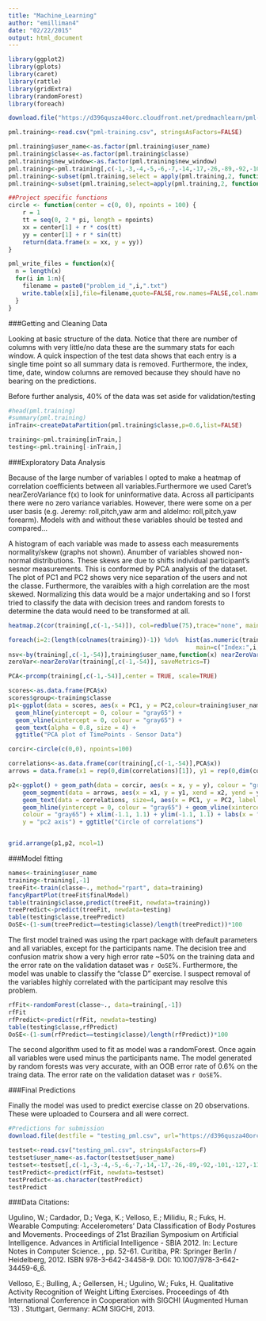 ```yaml
---
title: "Machine_Learning"
author: "emilliman4"
date: "02/22/2015"
output: html_document
---
```


```r
library(ggplot2)
library(gplots)
library(caret)
library(rattle)
library(gridExtra)
library(randomForest)
library(foreach)
```
```r
download.file("https://d396qusza40orc.cloudfront.net/predmachlearn/pml-training.csv",destfile = "pml-training.csv",method="curl")

pml.training<-read.csv("pml-training.csv", stringsAsFactors=FALSE)

pml.training$user_name<-as.factor(pml.training$user_name)
pml.training$classe<-as.factor(pml.training$classe)
pml.training$new_window<-as.factor(pml.training$new_window)
pml.training<-pml.training[,c(-1,-3,-4,-5,-6,-7,-14,-17,-26,-89,-92,-101,-127,-130,-139)]
pml.training<-subset(pml.training,select = apply(pml.training,2, function(x) sum(is.na(x))) < 100)
pml.training<-subset(pml.training,select=apply(pml.training,2, function(x) !is.element("#DIV/0!",x))==TRUE)

##Project specific functions
circle <- function(center = c(0, 0), npoints = 100) {
    r = 1
    tt = seq(0, 2 * pi, length = npoints)
    xx = center[1] + r * cos(tt)
    yy = center[1] + r * sin(tt)
    return(data.frame(x = xx, y = yy))
}

pml_write_files = function(x){
  n = length(x)
  for(i in 1:n){
    filename = paste0("problem_id_",i,".txt")
    write.table(x[i],file=filename,quote=FALSE,row.names=FALSE,col.names=FALSE)
  }
}
```
###Getting and Cleaning Data

Looking at basic structure of the data. Notice that there are number of columns with very little/no data these are the summary stats for each window. A quick inspection of the test data shows that each entry is a single time point so all summary data is removed. Furthermore, the index, time, date, window columns are removed because they should have no bearing on the predictions.

Before further analysis, 40% of the data was set aside for validation/testing

```r
#head(pml.training)
#summary(pml.training)
inTrain<-createDataPartition(pml.training$classe,p=0.6,list=FALSE)

training<-pml.training[inTrain,]
testing<-pml.training[-inTrain,]
```

###Exploratory Data Analysis

Because of the large number of variables I opted to make a heatmap of correlation coefficients between all variables.Furthermore we used Caret's nearZeroVariance f(x) to look for uninformative data. Across all participants there were no zero variance variables. However, there were some on a per user basis (e.g. Jeremy: roll,pitch,yaw arm and aldelmo: roll,pitch,yaw forearm). Models with and without these variables should be tested and compared...

A histogram of each variable was made to assess each measurements normality/skew (graphs not shown). Anumber of variables showed non-normal distributions. These skews are due to shifts individual participant's sesnor measurements. This is conformed by PCA analysis of the dataset. The plot of PC1 and PC2 shows very nice separation of the users and not the classe. Furthermore, the varaibles with a high correlation are the most skewed. Normalizing this data would be a major undertaking and so I forst tried to classify the data with decision trees and random forests to determine the data would need to be transformed at all.

```r
heatmap.2(cor(training[,c(-1,-54)]), col=redblue(75),trace="none", main="Figure 2: Correlation of sensor data", margins=c(7,7), cexRow=0.75, cexCol=0.8)
```

```r
foreach(i=2:(length(colnames(training))-1)) %do%  hist(as.numeric(training[,i]), 
                                                     main=c("Index:",i,colnames(training)[i]))
nsv<-by(training[,c(-1,-54)],training$user_name,function(x) nearZeroVar(x, saveMetrics=T))
zeroVar<-nearZeroVar(training[,c(-1,-54)], saveMetrics=T)
```

```r
PCA<-prcomp(training[,c(-1,-54)],center = TRUE, scale=TRUE)

scores<-as.data.frame(PCA$x)
scores$group<-training$classe
p1<-ggplot(data = scores, aes(x = PC1, y = PC2,colour=training$user_name, label = rownames(scores))) +
  geom_hline(yintercept = 0, colour = "gray65") +
  geom_vline(xintercept = 0, colour = "gray65") +
  geom_text(alpha = 0.8, size = 4) +
  ggtitle("PCA plot of TimePoints - Sensor Data")

corcir<-circle(c(0,0), npoints=100)

correlations<-as.data.frame(cor(training[,c(-1,-54)],PCA$x))
arrows = data.frame(x1 = rep(0,dim(correlations)[1]), y1 = rep(0,dim(correlations)[1]), x2 = correlations$PC1, y2 = correlations$PC2)

p2<-ggplot() + geom_path(data = corcir, aes(x = x, y = y), colour = "gray65") + 
    geom_segment(data = arrows, aes(x = x1, y = y1, xend = x2, yend = y2), colour = "gray65") + 
    geom_text(data = correlations, size=4, aes(x = PC1, y = PC2, label = rownames(correlations))) + 
    geom_hline(yintercept = 0, colour = "gray65") + geom_vline(xintercept = 0, 
    colour = "gray65") + xlim(-1.1, 1.1) + ylim(-1.1, 1.1) + labs(x = "pc1 aixs", 
    y = "pc2 axis") + ggtitle("Circle of correlations")


grid.arrange(p1,p2, ncol=1)
```

###Model fitting

```r
names<-training$user_name
training<-training[,-1]
treeFit<-train(classe~., method="rpart", data=training)
fancyRpartPlot(treeFit$finalModel)
table(training$classe,predict(treeFit, newdata=training))
treePredict<-predict(treeFit, newdata=testing)
table(testing$classe,treePredict)
OoSE<-(1-sum(treePredict==testing$classe)/length(treePredict))*100
```
The first model trained was using the rpart package with default parameters and all variables, except for the participants name. The decision tree and confusion matrix show a very high error rate ~50% on the training data and the error rate on the validation dataset was `r OoSE`%. Furthermore, the model was unable to classify the "classe D" exercise. I suspect removal of the variables highly correlated with the participant may resolve this problem.

```r
rfFit<-randomForest(classe~., data=training[,-1])
rfFit
rfPredict<-predict(rfFit, newdata=testing)
table(testing$classe,rfPredict)
OoSE<-(1-sum(rfPredict==testing$classe)/length(rfPredict))*100
```

The second algorithm used to fit as model was a randomForest. Once again all variables were used minus the participants name. The model generated by random forests was very accurate, with an OOB error rate of 0.6% on the traing data. The error rate on the validation dataset was `r OoSE`%.

###Final Predictions

Finally the model was used to predict exercise classe on 20 observations. These were uploaded to Coursera and all were correct.

```r
#Predictions for submission
download.file(destfile = "testing_pml.csv", url="https://d396qusza40orc.cloudfront.net/predmachlearn/pml-testing.csv", method="curl")

testset<-read.csv("testing_pml.csv", stringsAsFactors=F)
testset$user_name<-as.factor(testset$user_name)
testset<-testset[,c(-1,-3,-4,-5,-6,-7,-14,-17,-26,-89,-92,-101,-127,-130,-139)]
testPredict<-predict(rfFit, newdata=testset)
testPredict<-as.character(testPredict)
testPredict
```

###Data Citations:
  
Ugulino, W.; Cardador, D.; Vega, K.; Velloso, E.; Milidiu, R.; Fuks, H. Wearable Computing: Accelerometers' Data Classification of Body Postures and Movements. Proceedings of 21st Brazilian Symposium on Artificial Intelligence. Advances in Artificial Intelligence - SBIA 2012. In: Lecture Notes in Computer Science. , pp. 52-61. Curitiba, PR: Springer Berlin / Heidelberg, 2012. ISBN 978-3-642-34458-9. DOI: 10.1007/978-3-642-34459-6_6.

Velloso, E.; Bulling, A.; Gellersen, H.; Ugulino, W.; Fuks, H. Qualitative Activity Recognition of Weight Lifting Exercises. Proceedings of 4th International Conference in Cooperation with SIGCHI (Augmented Human '13) . Stuttgart, Germany: ACM SIGCHI, 2013.




